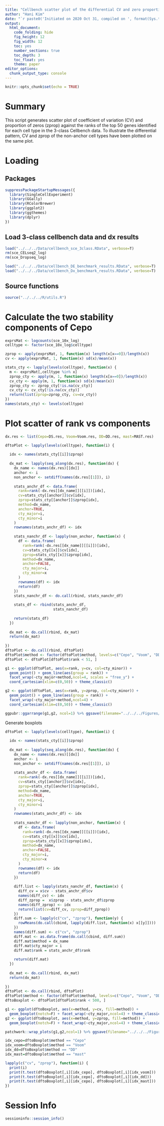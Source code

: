 ```yaml
---
title: "Cellbench scatter plot of the differential CV and zero proportions"
author: "Hani Kim"
date: "`r paste0('Initiated on 2020 Oct 31, compiled on ', format(Sys.time(), '%Y %b %d'))`"
output:
  html_document:
    code_folding: hide
    fig_height: 12
    fig_width: 12
    toc: yes
    number_sections: true
    toc_depth: 3
    toc_float: yes
    theme: paper
editor_options: 
  chunk_output_type: console
---
```


```r
knitr::opts_chunk$set(echo = TRUE)
```

# Summary
This script generates scatter plot of coefficient of variation (CV) and proportion of zeros (zprop) against the ranks of the top 50 genes identified for each cell type in the 3-class Cellbench data. To illustrate the differential pattern, CV and zprop of the non-anchor cell types have been plotted on the same plot. 

# Loading 

## Packages
```r
suppressPackageStartupMessages({
  library(SingleCellExperiment)
  library(GGally)
  library(RColorBrewer)
  library(ggplot2)
  library(ggthemes)
  library(dplyr)
})
```

## Load 3-class cellbench data and dx results
```r
load("../../../Data/cellbench_sce_3class.RData", verbose=T)
rm(sce_CELseq2_log)
rm(sce_Dropseq_log)

load("../../../Data/cellbench_DE_benchmark_results.RData", verbose=T)
load("../../../Data/cellbench_Dx_benchmark_results.RData", verbose=T)
```

## Source functions
```r
source("../../../R/utils.R")
```

# Calculate the two stability components of Cepo
```r
exprsMat <- logcounts(sce_10x_log)
celltype <- factor(sce_10x_log$celltype)

zprop <- apply(exprsMat, 1, function(x) length(x[x==0])/length(x))
cv <- apply(exprsMat, 1, function(x) sd(x)/mean(x))

stats_cty <- lapply(levels(celltype), function(x) {
  m <- exprsMat[,celltype %in% x]
  zprop_cty <- apply(m, 1, function(x) length(x[x==0])/length(x))
  cv_cty <- apply(m, 1, function(x) sd(x)/mean(x))
  zprop_cty <- zprop_cty[!is.na(cv_cty)]
  cv_cty <- cv_cty[!is.na(cv_cty)]
  return(list(zprop=zprop_cty, cv=cv_cty))
})
names(stats_cty) <- levels(celltype)
```

# Plot scatter of rank vs components
```r
dx.res <- list(Cepo=DS.res, Voom=Voom.res, DD=DD.res, mast=MAST.res)

dftoPlot <- lapply(levels(celltype), function(i) {
  
  idx <- names(stats_cty[[i]]$zprop)
  
  dx_mat <- lapply(seq_along(dx.res), function(dx) {
    dx_name <- names(dx.res)[[dx]]
    anchor <- i
    non_anchor <- setdiff(names(dx.res[[1]]), i)
    
    stats_anchr_df <- data.frame(
      rank=rank(-dx.res[[dx_name]][[i]])[idx],
      cv=stats_cty[[anchor]]$cv[idx],
      zprop=stats_cty[[anchor]]$zprop[idx],
      method=dx_name,
      anchor=TRUE,
      cty_major=i,
      cty_minor=i
    )
    rownames(stats_anchr_df) <- idx
    
    stats_nanchr_df <- lapply(non_anchor, function(x) {
      df <- data.frame(
        rank=rank(-dx.res[[dx_name]][[i]])[idx],
        cv=stats_cty[[x]]$cv[idx],
        zprop=stats_cty[[x]]$zprop[idx],
        method=dx_name,
        anchor=FALSE,
        cty_major=i,
        cty_minor=x
      )
      rownames(df) <- idx
      return(df)
    })
    stats_nanchr_df <- do.call(rbind, stats_nanchr_df)
    
    stats_df <- rbind(stats_anchr_df,
                      stats_nanchr_df)
    
    return(stats_df)
  })
  
  dx_mat <- do.call(rbind, dx_mat)
  return(dx_mat)
  
})
dftoPlot <- do.call(rbind, dftoPlot)
dftoPlot$method <- factor(dftoPlot$method, levels=c("Cepo", "Voom", "DD", "mast"))
dftoPlot <- dftoPlot[dftoPlot$rank < 51, ]

g1 <- ggplot(dftoPlot, aes(x=rank, y=cv, col=cty_minor)) + 
  geom_point() + geom_line(aes(group = rank)) +
  facet_wrap(~cty_major+method,ncol=4, scales = "free_y") + 
  coord_cartesian(xlim=c(0,50)) + theme_classic()

g2 <- ggplot(dftoPlot, aes(x=rank, y=zprop, col=cty_minor)) + 
  geom_point() + geom_line(aes(group = rank)) +
  facet_wrap(~cty_major+method,ncol=4) + 
  coord_cartesian(xlim=c(0,50)) + theme_classic()

ggpubr::ggarrange(g1,g2, ncol=1) %>% ggsave(filename="../../../Figures/cellbench/cellbench_components.pdf", width=20, height=15)
```

Generate boxplots
```r

dftoPlot <- lapply(levels(celltype), function(i) {
  
  idx <- names(stats_cty[[i]]$zprop)
  
  dx_mat <- lapply(seq_along(dx.res), function(dx) {
    dx_name <- names(dx.res)[[dx]]
    anchor <- i
    non_anchor <- setdiff(names(dx.res[[1]]), i)
    
    stats_anchr_df <- data.frame(
      rank=rank(-dx.res[[dx_name]][[i]])[idx],
      cv=stats_cty[[anchor]]$cv[idx],
      zprop=stats_cty[[anchor]]$zprop[idx],
      method=dx_name,
      anchor=TRUE,
      cty_major=i,
      cty_minor=i
    )
    rownames(stats_anchr_df) <- idx
    
    stats_nanchr_df <- lapply(non_anchor, function(x) {
      df <- data.frame(
        rank=rank(-dx.res[[dx_name]][[i]])[idx],
        cv=stats_cty[[x]]$cv[idx],
        zprop=stats_cty[[x]]$zprop[idx],
        method=dx_name,
        anchor=FALSE,
        cty_major=i,
        cty_minor=x
      )
      rownames(df) <- idx
      return(df)
    })
    
    diff.list <- lapply(stats_nanchr_df, function(x) {
      diff_cv = x$cv - stats_anchr_df$cv
      names(diff_cv) <- idx
      diff_zprop =  x$zprop - stats_anchr_df$zprop
      names(diff_zprop) <- idx
      return(list(cv=diff_cv, zprop=diff_zprop))
    })
    diff.sum <- lapply(c("cv", "zprop"), function(y) {
      rowMeans(do.call(cbind, lapply(diff.list, function(x) x[[y]])))
    })
    names(diff.sum) <- c("cv", "zprop")
    diff.mat <- as.data.frame(do.call(cbind, diff.sum))
    diff.mat$method = dx_name
    diff.mat$cty_major = i
    diff.mat$rank = stats_anchr_df$rank
  
    return(diff.mat)
  })
  
  dx_mat <- do.call(rbind, dx_mat)
  return(dx_mat)
  
})
dftoPlot <- do.call(rbind, dftoPlot)
dftoPlot$method <- factor(dftoPlot$method, levels=c("Cepo", "Voom", "DD", "mast"))
dftoBoxplot <- dftoPlot[dftoPlot$rank < 500, ]

g1 <- ggplot(dftoBoxplot, aes(x=method, y=cv, fill=method)) + 
  geom_boxplot(notch=F) + facet_wrap(~cty_major,ncol=4) + theme_classic()
g2 <- ggplot(dftoBoxplot, aes(x=method, y=zprop, fill=method)) + 
  geom_boxplot(notch=F) + facet_wrap(~cty_major,ncol=4) + theme_classic()

patchwork::wrap_plots(g1,g2,ncol=1) %>% ggsave(filename="../../../Figures/cellbench/cellbench_components_boxplot.pdf", width=5, height=10)

idx_cepo=dftoBoxplot$method == "Cepo"
idx_voom=dftoBoxplot$method == "Voom"
idx_dd=dftoBoxplot$method == "DD"
idx_mast=dftoBoxplot$method == "mast"

lapply(c("cv", "zprop"), function(i) {
  print(i)
  print(t.test(dftoBoxplot[,i][idx_cepo], dftoBoxplot[,i][idx_voom]))
  print(t.test(dftoBoxplot[,i][idx_cepo], dftoBoxplot[,i][idx_dd]))
  print(t.test(dftoBoxplot[,i][idx_cepo], dftoBoxplot[,i][idx_mast]))
})

```

# Session Info
```r
sessioninfo::session_info()
```

